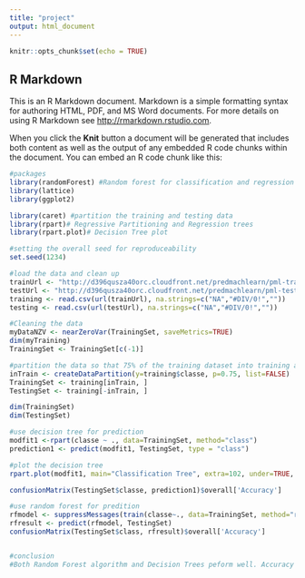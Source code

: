 ```yaml
---
title: "project"
output: html_document
---
```


```r
knitr::opts_chunk$set(echo = TRUE)
```

## R Markdown

This is an R Markdown document. Markdown is a simple formatting syntax for authoring HTML, PDF, and MS Word documents. For more details on using R Markdown see <http://rmarkdown.rstudio.com>.

When you click the **Knit** button a document will be generated that includes both content as well as the output of any embedded R code chunks within the document. You can embed an R code chunk like this:

```r
#packages
library(randomForest) #Random forest for classification and regression
library(lattice)
library(ggplot2)

library(caret) #partition the training and testing data
library(rpart)# Regressive Partitioning and Regression trees
library(rpart.plot)# Decision Tree plot

#setting the overall seed for reproduceability
set.seed(1234)

#load the data and clean up
trainUrl <- "http://d396qusza40orc.cloudfront.net/predmachlearn/pml-training.csv"
testUrl <- "http://d396qusza40orc.cloudfront.net/predmachlearn/pml-testing.csv"
training <- read.csv(url(trainUrl), na.strings=c("NA","#DIV/0!",""))
testing <- read.csv(url(testUrl), na.strings=c("NA","#DIV/0!",""))

```



```r
#Cleaning the data
myDataNZV <- nearZeroVar(TrainingSet, saveMetrics=TRUE)
dim(myTraining)
TrainingSet <- TrainingSet[c(-1)]

```

```r
#partition the data so that 75% of the training dataset into training and the remaining 25% to testing
inTrain <- createDataPartition(y=training$classe, p=0.75, list=FALSE)
TrainingSet <- training[inTrain, ]
TestingSet <- training[-inTrain, ]

dim(TrainingSet)
dim(TestingSet)

```

```r
#use decision tree for prediction
modfit1 <-rpart(classe ~ ., data=TrainingSet, method="class")
prediction1 <- predict(modfit1, TestingSet, type = "class")

#plot the decision tree
rpart.plot(modfit1, main="Classification Tree", extra=102, under=TRUE, faclen=0)

confusionMatrix(TestingSet$classe, prediction1)$overall['Accuracy']


```

```r
#use random forest for predition
rfmodel <- suppressMessages(train(classe~., data=TrainingSet, method="rf"))
rfresult <- predict(rfmodel, TestingSet)
confusionMatrix(TestingSet$class, rfresult)$overall['Accuracy']


#conclusion
#Both Random Forest algorithm and Decision Trees peform well. Accuracy for Random Forest model was 0.99 (95% CI: (0.993, 0.997)) compared to Decision Tree model with 0..99(95% CI: (0.727, 0.752)). The Random Forests model is choosen. The expected out-of-sample error is estimated at 0.005, or 0.5%.
```




